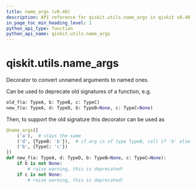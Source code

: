 ```yaml
---
title: name_args (v0.40)
description: API reference for qiskit.utils.name_args in qiskit v0.40
in_page_toc_min_heading_level: 1
python_api_type: function
python_api_name: qiskit.utils.name_args
---
```


<span id="qiskit-utils-name-args" />

# qiskit.utils.name\_args

<Function id="qiskit.utils.name_args" isDedicatedPage={true} github="https://github.com/qiskit/qiskit/tree/stable/0.23/qiskit/utils/name_unnamed_args.py" signature="name_args(mapping, skip=0)">
  Decorator to convert unnamed arguments to named ones.

  Can be used to deprecate old signatures of a function, e.g.

  ```python
  old_f(a: TypeA, b: TypeB, c: TypeC)
  new_f(a: TypeA, d: TypeD, b: TypeB=None, c: TypeC=None)
  ```

  Then, to support the old signature this decorator can be used as

  ```python
  @name_args([
      ('a'),  # stays the same
      ('d', {TypeB: 'b'}),  # if arg is of type TypeB, call if 'b' else 'd'
      ('b', {TypeC: 'c'})
  ])
  def new_f(a: TypeA, d: TypeD, b: TypeB=None, c: TypeC=None):
      if b is not None:
          # raise warning, this is deprecated!
      if c is not None:
          # raise warning, this is deprecated!
  ```
</Function>

